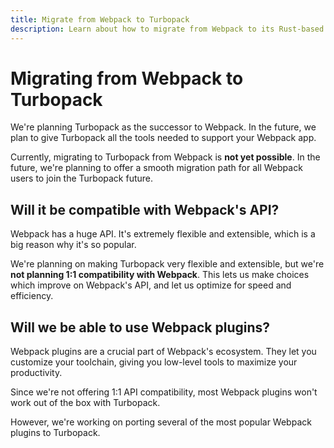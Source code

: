 ```yaml
---
title: Migrate from Webpack to Turbopack
description: Learn about how to migrate from Webpack to its Rust-based successor, Turbopack.
---
```


# Migrating from Webpack to Turbopack

We're planning Turbopack as the successor to Webpack. In the future, we plan to give Turbopack all the tools needed to support your Webpack app.

Currently, migrating to Turbopack from Webpack is **not yet possible**. In the future, we're planning to offer a smooth migration path for all Webpack users to join the Turbopack future.

## Will it be compatible with Webpack's API?

Webpack has a huge API. It's extremely flexible and extensible, which is a big reason why it's so popular.

We're planning on making Turbopack very flexible and extensible, but we're **not planning 1:1 compatibility with Webpack**. This lets us make choices which improve on Webpack's API, and let us optimize for speed and efficiency.

## Will we be able to use Webpack plugins?

Webpack plugins are a crucial part of Webpack's ecosystem. They let you customize your toolchain, giving you low-level tools to maximize your productivity.

Since we're not offering 1:1 API compatibility, most Webpack plugins won't work out of the box with Turbopack.

However, we're working on porting several of the most popular Webpack plugins to Turbopack.
